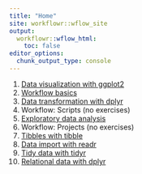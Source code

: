 ```yaml
---
title: "Home"
site: workflowr::wflow_site
output:
  workflowr::wflow_html:
    toc: false
editor_options:
  chunk_output_type: console
---
```


1. [Data visualization with ggplot2](01-ggplot2.html)
1. [Workflow basics](02-workflow-basics.html)
1. [Data transformation with dplyr](03-dplyr.html)
1. Workflow: Scripts (no exercises)
1. [Exploratory data analysis](05-eda.html)
1. Workflow: Projects (no exercises)
1. [Tibbles with tibble](07-tibble.html)
1. [Data import with readr](08-readr.html)
1. [Tidy data with tidyr](09-tidyr.html)
1. [Relational data with dplyr](10-relational-data.html)
